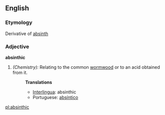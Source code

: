 ==English==

===Etymology===
Derivative of [[absinth]]
===Adjective===
'''absinthic'''

#''(Chemistry):'' Relating to the common [[wormwood]] or to an acid obtained from it.
#:'''Translations'''
#:*[[Interlingua]]: absinthic
#:*Portuguese: [[absíntico]]

[[pl:absinthic]]